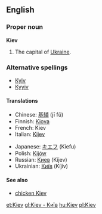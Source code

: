 ==English==

===Proper noun===
'''Kiev'''
# The capital of [[Ukraine]].

===Alternative spellings===
*[[Kyiv]]
*[[Kyyiv]]

====Translations====
{{top}}
*Chinese: [[基辅]] (jī fǔ)
*Finnish: [[Kiova]]
*French: Kiev
*Italian: [[Kijev]]
{{mid}}
*Japanese: [[キエフ]] (Kiefu)
*Polish: [[Kijów]] {{m}}
*Russian: [[Киев]] (Kíjev) {{m}}
*Ukrainian: [[Київ]] (Kíjiv) {{m}}
{{bottom}}

====See also====
*[[chicken Kiev]]

<!-- - Київ]]-->

[[et:Kiev]]
[[gl:Kiev - Київ]]
[[hu:Kiev]]
[[pl:Kiev]]
